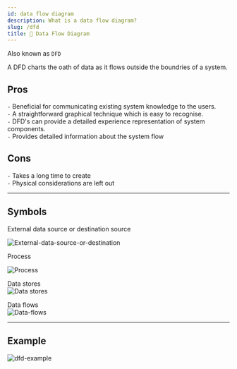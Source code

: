 ```yaml
---
id: data flow diagram
description: What is a data flow diagram?
slug: /dfd
title: 🌊 Data Flow Diagram
---
```


Also known as `DFD`

A DFD charts the oath of data as it flows outside the boundries of a system. 

## Pros
`-` Beneficial for communicating existing system knowledge to the users. <br />
`-` A straightforward graphical technique which is easy to recognise. <br />
`-` DFD's can provide a detailed experience representation of system components. <br />
`-` Provides detailed information about the system flow

## Cons
`-` Takes a long time to create <br />
`-` Physical considerations are left out

---

## Symbols

External data source or destination source <br />

![External-data-source-or-destination](/img/external-data-source-or-destination-source.png)

Process <br />

![Process](/img/process.png)

Data stores <br />
![Data stores](/img/data-stores.png)

Data flows <br />
![Data-flows](/img/data-flows.png)

---

## Example

![dfd-example](/img/dfd-example.png)
